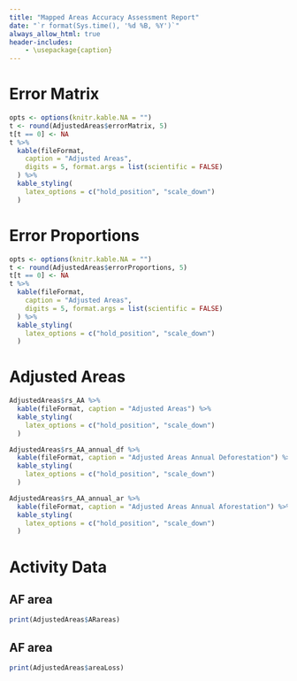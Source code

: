 ```yaml
---
title: "Mapped Areas Accuracy Assessment Report"
date: "`r format(Sys.time(), '%d %B, %Y')`"
always_allow_html: true
header-includes:
    - \usepackage{caption}
---
```


\captionsetup[table]{labelformat=empty}

# Error Matrix
```r
opts <- options(knitr.kable.NA = "")
t <- round(AdjustedAreas$errorMatrix, 5)
t[t == 0] <- NA
t %>%
  kable(fileFormat,
    caption = "Adjusted Areas",
    digits = 5, format.args = list(scientific = FALSE)
  ) %>%
  kable_styling(
    latex_options = c("hold_position", "scale_down")
  )
```


# Error Proportions
```r
opts <- options(knitr.kable.NA = "")
t <- round(AdjustedAreas$errorProportions, 5)
t[t == 0] <- NA
t %>%
  kable(fileFormat,
    caption = "Adjusted Areas",
    digits = 5, format.args = list(scientific = FALSE)
  ) %>%
  kable_styling(
    latex_options = c("hold_position", "scale_down")
  )
```

# Adjusted Areas
```r
AdjustedAreas$rs_AA %>%
  kable(fileFormat, caption = "Adjusted Areas") %>%
  kable_styling(
    latex_options = c("hold_position", "scale_down")
  )
```

```r
AdjustedAreas$rs_AA_annual_df %>%
  kable(fileFormat, caption = "Adjusted Areas Annual Deforestation") %>%
  kable_styling(
    latex_options = c("hold_position", "scale_down")
  )
```
```r
AdjustedAreas$rs_AA_annual_ar %>%
  kable(fileFormat, caption = "Adjusted Areas Annual Aforestation") %>%
  kable_styling(
    latex_options = c("hold_position", "scale_down")
  )
```

# Activity Data

## AF area
```r
print(AdjustedAreas$ARareas)
```
## AF area
```r
print(AdjustedAreas$areaLoss)
```